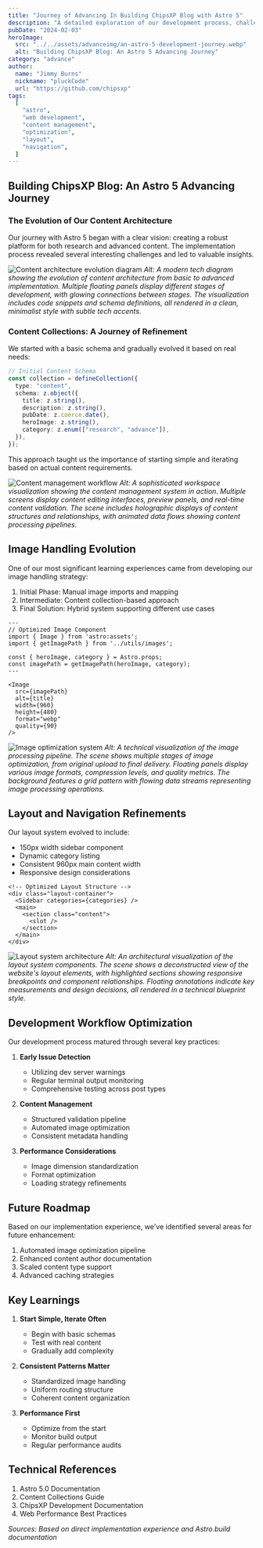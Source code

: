 ```yaml
---
title: "Journey of Advancing In Building ChipsXP Blog with Astro 5"
description: "A detailed exploration of our development process, challenges, and solutions in creating the ChipsXP Research and Advance blogging platform"
pubDate: "2024-02-03"
heroImage:
  src: "../../assets/advanceimg/an-astro-5-development-journey.webp"
  alt: "Building ChipsXP Blog: An Astro 5 Advancing Journey"
category: "advance"
author:
  name: "Jimmy Burns"
  nickname: "pluckCode"
  url: "https://github.com/chipsxp"
tags:
  [
    "astro",
    "web development",
    "content management",
    "optimization",
    "layout",
    "navigation",
  ]
---
```



## Building ChipsXP Blog: An Astro 5 Advancing Journey

### The Evolution of Our Content Architecture

Our journey with Astro 5 began with a clear vision: creating a robust platform for both research and advanced content. The implementation process revealed several interesting challenges and led to valuable insights.

![Content architecture evolution diagram](../../assets/advanceimg/content-architecture-evolution-diagram.webp)
_Alt: A modern tech diagram showing the evolution of content architecture from basic to advanced implementation. Multiple floating panels display different stages of development, with glowing connections between stages. The visualization includes code snippets and schema definitions, all rendered in a clean, minimalist style with subtle tech accents._

### Content Collections: A Journey of Refinement

We started with a basic schema and gradually evolved it based on real needs:

```typescript
// Initial Content Schema
const collection = defineCollection({
  type: "content",
  schema: z.object({
    title: z.string(),
    description: z.string(),
    pubDate: z.coerce.date(),
    heroImage: z.string(),
    category: z.enum(["research", "advance"]),
  }),
});
```

This approach taught us the importance of starting simple and iterating based on actual content requirements.

![Content management workflow](../../assets/advanceimg/content-management-workflow.webp)
_Alt: A sophisticated workspace visualization showing the content management system in action. Multiple screens display content editing interfaces, preview panels, and real-time content validation. The scene includes holographic displays of content structures and relationships, with animated data flows showing content processing pipelines._

## Image Handling Evolution

One of our most significant learning experiences came from developing our image handling strategy:

1. Initial Phase: Manual image imports and mapping
2. Intermediate: Content collection-based approach
3. Final Solution: Hybrid system supporting different use cases

```astro
---
// Optimized Image Component
import { Image } from 'astro:assets';
import { getImagePath } from '../utils/images';

const { heroImage, category } = Astro.props;
const imagePath = getImagePath(heroImage, category);
---

<Image
  src={imagePath}
  alt={title}
  width={960}
  height={480}
  format="webp"
  quality={90}
/>
```

![Image optimization system](../../assets/advanceimg/image-optimization-system-screen.webp)
_Alt: A technical visualization of the image processing pipeline. The scene shows multiple stages of image optimization, from original upload to final delivery. Floating panels display various image formats, compression levels, and quality metrics. The background features a grid pattern with flowing data streams representing image processing operations._

## Layout and Navigation Refinements

Our layout system evolved to include:

- 150px width sidebar component
- Dynamic category listing
- Consistent 960px main content width
- Responsive design considerations

```astro
<!-- Optimized Layout Structure -->
<div class="layout-container">
  <Sidebar categories={categories} />
  <main>
    <section class="content">
      <slot />
    </section>
  </main>
</div>
```

![Layout system architecture](../../assets/advanceimg/Layout-system-architecture.webp)
_Alt: An architectural visualization of the layout system components. The scene shows a deconstructed view of the website's layout elements, with highlighted sections showing responsive breakpoints and component relationships. Floating annotations indicate key measurements and design decisions, all rendered in a technical blueprint style._

## Development Workflow Optimization

Our development process matured through several key practices:

1. **Early Issue Detection**

   - Utilizing dev server warnings
   - Regular terminal output monitoring
   - Comprehensive testing across post types

2. **Content Management**

   - Structured validation pipeline
   - Automated image optimization
   - Consistent metadata handling

3. **Performance Considerations**
   - Image dimension standardization
   - Format optimization
   - Loading strategy refinements

## Future Roadmap

Based on our implementation experience, we've identified several areas for future enhancement:

1. Automated image optimization pipeline
2. Enhanced content author documentation
3. Scaled content type support
4. Advanced caching strategies

## Key Learnings

1. **Start Simple, Iterate Often**

   - Begin with basic schemas
   - Test with real content
   - Gradually add complexity

2. **Consistent Patterns Matter**

   - Standardized image handling
   - Uniform routing structure
   - Coherent content organization

3. **Performance First**
   - Optimize from the start
   - Monitor build output
   - Regular performance audits

## Technical References

1. Astro 5.0 Documentation
2. Content Collections Guide
3. ChipsXP Development Documentation
4. Web Performance Best Practices

_Sources: Based on direct implementation experience and Astro.build documentation_
